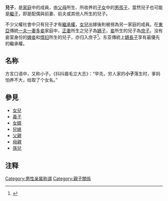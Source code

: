 {{Otheruses|other=2007年上映的韓國電影|兒子 (電影)}}
'''兒子'''，是[[家庭|家庭]]中的成員，由[[父母|父母]]所生、所收养的[[子女|子女]]中的[[男孩子|男孩子]]，當然兒子也可能是[[繼子|繼子]]，即是配偶與前妻、前夫或其他人所生的兒子。

不少父權社會中只有兒子才有[[繼承權|繼承權]]，[[女兒|女兒]]出嫁後則被視為另一家庭的成員。在[[東亞|東亞]]傳統[[一夫一妻多妾|一夫一妻多妾]]家庭中，[[正妻|正妻]]所生之兒子為[[嫡子|嫡子]]，[[妾|妾]]所生的兒子為[[庶出子|庶子]]。没有妾室身份的[[婢妾|婢妾]]和[[情妇|情妇]]所生的兒子，亦归入庶子<ref>{{Cite journal
|last = 
|first = 
|author = 邢铁
|coauthors = 
|date = 1995
|year = 
|month = 
|title = 《我国古代庶生子的继产权》
|journal = 文史知识
|volume = 
|issue = 1995年第2期
|pages = 30-33
|publisher = 中华书局有限公司
|location = 北京市
|issn = 1002-9869
|pmid = 
|doi = 
|bibcode = 
|oclc = 
|id = 
|url = http://www.cqvip.com/QK/81236X/199502/1004919437.html
|language = Zh-hans
|format = 
|accessdate = 
|laysummary = 
|laysource = 
|laydate = 
|quote = 我国古时候有妻妾之分，同父不同母的儿子也由此分成了四类：嫡生子、妾生子、婢生子以及私(奸)生子，后三者又通称为庶生子。嫡庶之间的等级差别很大……
|archive-date = 2021-03-12
|archive-url = https://web.archive.org/web/20210312033720/http://www.cqvip.com/QK/81236X/199502/1004919437.html
|dead-url = no
}}</ref>{{Rp|30}}。东亚傳統上[[嫡長子|嫡長子]]享有最優先的繼承權。

==名称==

方言口语中，又称小子。《抖抖眉毛立大志》：“早先，穷人家的'''小子'''落生时，爹妈怕养不大，给取了个女名。”

==參見==
*[[女兒|女兒]]
*[[義子|義子]]
*[[女婿|女婿]]
*[[兒媳|兒媳]]
*[[父親|父親]]
*[[母親|母親]]
*[[孫兒|孫兒]]
== 注释 ==

{{Reflist|25em}}

[[Category:男性亲属称谓|Category:男性亲属称谓]]
[[Category:親子關係|Category:親子關係]]